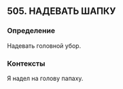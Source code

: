 ## 505. НАДЕВАТЬ ШАПКУ
### Определение
Надевать головной убор.

### Контексты
Я надел на голову папаху.

